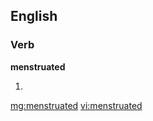 ==English==

===Verb===
'''menstruated'''

# {{past of|[[menstruate]]}}

[[mg:menstruated]]
[[vi:menstruated]]